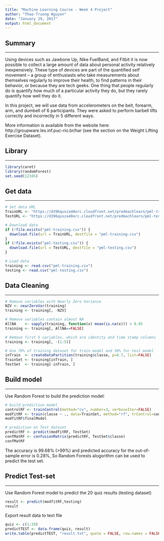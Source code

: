 ```yaml
---
title: "Machine Learning Course - Week 4 Project"
author: "Thao-Truong Nguyen"
date: "January 29, 2017"
output: html_document
---
```

## Summary
***
Using devices such as Jawbone Up, Nike FuelBand, and Fitbit it is now possible to collect a large amount of data about personal activity relatively inexpensively. These type of devices are part of the quantified self movement – a group of enthusiasts who take measurements about themselves regularly to improve their health, to find patterns in their behavior, or because they are tech geeks. One thing that people regularly do is quantify how much of a particular activity they do, but they rarely quantify how well they do it.

In this project, we will use data from accelerometers on the belt, forearm, arm, and dumbell of 6 participants. They were asked to perform barbell lifts correctly and incorrectly in 5 different ways.

More information is available from the website here: http://groupware.les.inf.puc-rio.br/har (see the section on the Weight Lifting Exercise Dataset).

## Library
***
```r
library(caret)
library(randomForest)
set.seed(12345)
```

## Get data
***
```r
# Set data URL
TrainURL <- "https://d396qusza40orc.cloudfront.net/predmachlearn/pml-training.csv"
TestURL <- "https://d396qusza40orc.cloudfront.net/predmachlearn/pml-testing.csv"

# Download data
if (!file.exists("pml-training.csv")) {
  download.file(url = TrainURL, destfile = "pml-training.csv")
} 
if (!file.exists("pml-testing.csv")) {
  download.file(url = TestURL, destfile = "pml-testing.csv")
} 

# Load data
training <- read.csv("pml-training.csv")
testing <- read.csv("pml-testing.csv")
```

## Data Cleaning
***
```r
# Remove variables with Nearly Zero Variance
NZV <- nearZeroVar(training)
training <- training[, -NZV]

# Remove variables contain almost NA
AllNA    <- sapply(training, function(x) mean(is.na(x))) > 0.95
training <- training[, AllNA==FALSE]

# Remove first 5 variables, which are identity and time stamp columns
training <- training[, -(1:5)]

# Use 70% of training dataset for train model and 30% for test model
inTrain  <- createDataPartition(training$classe, p=0.7, list=FALSE)
TrainSet <- training[inTrain, ]
TestSet  <- training[-inTrain, ]
```

## Build model
***
Use Random Forest to build the prediction model:
```r
# build prediction model
controlRF <- trainControl(method="cv", number=3, verboseIter=FALSE)
modfitRF <- train(classe ~ ., data=TrainSet, method="rf", trControl=controlRF)
modfitRF$finalModel

# prediction on Test dataset
predictRF <- predict(modfitRF, TestSet)
confMatRF <- confusionMatrix(predictRF, TestSet$classe)
confMatRF
```
The accuracy is 99.68% (>99%) and predicted accuracy for the out-of-sample error is 0.28%, So Random Forests alogorithm can be used to predict the test set.

## Predict Test-set
***
Use Random Forest model to predict the 20 quiz results (testing dataset)
```r
result <- predict(modfitRF,testing)
result
```

Export result data to text file
```r
quiz <- c(1:20)
predictTEST <- data.frame(quiz, result)
write.table(predictTEST, "result.txt", quote = FALSE, row.names = FALSE)
```